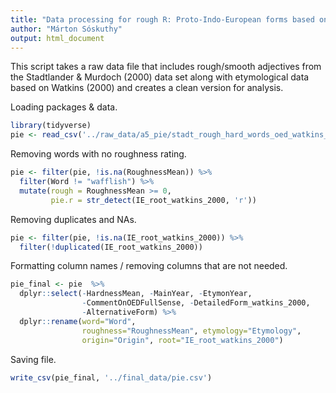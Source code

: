 ```yaml
---
title: "Data processing for rough R: Proto-Indo-European forms based on Watkins (2000) for analysis A5"
author: "Márton Sóskuthy"
output: html_document
---
```


This script takes a raw data file that includes rough/smooth adjectives from the Stadtlander & Murdoch (2000) data set along with etymological data based on Watkins (2000) and creates a clean version for analysis.

Loading packages & data.

```r
library(tidyverse)
pie <- read_csv('../raw_data/a5_pie/stadt_rough_hard_words_oed_watkins_2000.csv')
```

Removing words with no roughness rating.

```r
pie <- filter(pie, !is.na(RoughnessMean)) %>%
  filter(Word != "wafflish") %>%
  mutate(rough = RoughnessMean >= 0,
         pie.r = str_detect(IE_root_watkins_2000, 'r'))
```

Removing duplicates and NAs.

```r
pie <- filter(pie, !is.na(IE_root_watkins_2000)) %>%
  filter(!duplicated(IE_root_watkins_2000))
```

Formatting column names / removing columns that are not needed.

```r
pie_final <- pie  %>%
  dplyr::select(-HardnessMean, -MainYear, -EtymonYear,
                -CommentOnOEDFullSense, -DetailedForm_watkins_2000,
                -AlternativeForm) %>%
  dplyr::rename(word="Word",
                roughness="RoughnessMean", etymology="Etymology",
                origin="Origin", root="IE_root_watkins_2000")
```

Saving file.

```r
write_csv(pie_final, '../final_data/pie.csv')
```
